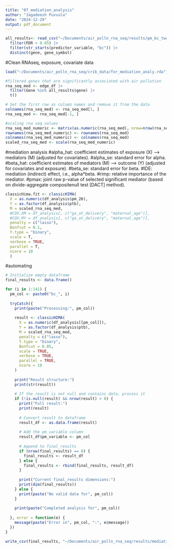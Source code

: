 ```yaml
---
title: "07_mediation_analysis"
author: "Jagadeesh Puvvula"
date: "2024-12-29"
output: pdf_document
---
```


```r
all_results<- read_csv("~/Documents/air_polln_rna_seq/results/pm_bc_twas_dec_29.csv") |>
  filter(FDR < 0.05) |>
  filter(str_starts(predictor_variable, "bc")) |>
  distinct(gene, gene_symbol)
```

#Clean RNAseq, exposure, covariate data
```r
load("~/Documents/air_polln_rna_seq/crib_data/for_mediation_analy.rda")

#filtered genes that are significantly associated with air pollution
rna_seq_med <- edge_df |>
  filter(Gene %in% all_results$gene) |>
  t()

# Set the first row as column names and remove it from the data
colnames(rna_seq_med) <- rna_seq_med[1, ]
rna_seq_med <- rna_seq_med[-1, ] 

#scaling rna seq values
rna_seq_med_numeric <- matrix(as.numeric(rna_seq_med), nrow=nrow(rna_seq_med), ncol=ncol(rna_seq_med))
rownames(rna_seq_med_numeric) <- rownames(rna_seq_med)
colnames(rna_seq_med_numeric) <- colnames(rna_seq_med)
scaled_rna_seq_med <- scale(rna_seq_med_numeric)

```

#mediation analysis
#alpha_hat: coefficient estimates of exposure (X) –> mediators (M) (adjusted for covariates).
#alpha_se: standard error for alpha.
#beta_hat: coefficient estimates of mediators (M) –> outcome (Y) (adjusted for covariates and exposure).
#beta_se: standard error for beta.
#IDE: mediation (indirect) effect, i.e., alpha*beta.
#rimp: relative importance of the mediator.
#pmax: joint raw p-value of selected significant mediator (based on divide-aggregate compositenull test [DACT] method).
```r
classicHima.fit <- classicHIMA(
  X = as.numeric(df_analysis$pm_26),
  Y = as.factor(df_analysis$ptb),
  M = scaled_rna_seq_med,
  #COV.XM = df_analysis[, c("ga_at_delivery", "maternal_age")],
  #COV.MY = df_analysis[, c("ga_at_delivery", "maternal_age")],
  penalty = c("lasso"),
  Bonfcut = 0.1,
  Y.type = "binary",
  scale = T, 
  verbose = TRUE,
  parallel = T,
  ncore = 10
  )
```

#automating
```r
# Initialize empty dataframe
final_results <- data.frame()

for (i in 1:141) {
  pm_col <- paste0("bc_", i)
  
  tryCatch({
    print(paste("Processing:", pm_col))
    
    result <- classicHIMA(
      X = as.numeric(df_analysis[[pm_col]]),
      Y = as.factor(df_analysis$ptb),
      M = scaled_rna_seq_med,
      penalty = c("lasso"),
      Y.type = "binary",
      Bonfcut = 0.05,
      scale = TRUE,
      verbose = TRUE,
      parallel = TRUE,
      ncore = 10
    )
    
    print("Result structure:")
    print(str(result))
    
    # If the result is not null and contains data, process it
    if (!is.null(result) && nrow(result) > 0) {
      print("Full result:")
      print(result)
      
      # Convert result to dataframe
      result_df <- as.data.frame(result)
      
      # Add the pm_variable column
      result_df$pm_variable <- pm_col
      
      # Append to final_results
      if (nrow(final_results) == 0) {
        final_results <- result_df
      } else {
        final_results <- rbind(final_results, result_df)
      }
      
      print("Current final_results dimensions:")
      print(dim(final_results))
    } else {
      print(paste("No valid data for", pm_col))
    }
    
    print(paste("Completed analysis for", pm_col))
    
  }, error = function(e) {
    message(paste("Error in", pm_col, ":", e$message))
  })
}
```

```r
write_csv(final_results, "~/Documents/air_polln_rna_seq/results/mediation_bc.csv")
```


